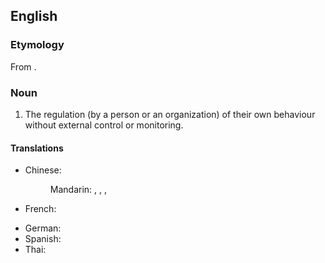 ==English==

===Etymology===
From {{af|en|self-|regulation}}.

===Noun===
{{en-noun|-}}

# The regulation (by a person or an organization) of their own behaviour without external control or monitoring.

====Translations====
{{trans-top|the regulation of one's own behavior}}
* Chinese:
*: Mandarin: {{t+|cmn|自我調整|sc=Hani}}, {{t+|cmn|自我调整|tr=zìwǒtiáozhěnɡ|sc=Hani}}, {{t+|cmn|自我調節|sc=Hani}}, {{t+|cmn|自我调节|tr=zìwǒtiáojié|sc=Hani}}
* French: {{t+|fr|autorégulation|f}}
{{trans-mid}}
* German: {{t+|de|Selbstregulation|f}}
* Spanish: {{t+|es|autorregulación|f}}
* Thai: {{t+|th|การกำกับตนเอง}}
{{trans-bottom}}